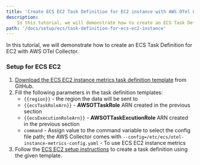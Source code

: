 ```yaml
---
title: 'Create ECS EC2 Task Definition for EC2 instance with AWS OTel Collector'
description:
    In this tutorial, we will demonstrate how to create an ECS Task Definition for ECS EC2 instance metrics with AWS OTel Collector.
path: '/docs/setup/ecs/task-definition-for-ecs-ec2-instance'
---
```



In this tutorial, we will demonstrate how to create an ECS Task Definition for EC2 with AWS OTel Collector.

<SectionSeparator />

### Setup for ECS EC2
1. [Download the ECS EC2 instance metrics task definition template](https://github.com/aws-observability/aws-otel-collector/blob/master/examples/ecs/aws-cloudwatch/ecs-ec2-instance-daemon.json) from GitHub.
2. Fill the following parameters in the task definition templates:
    * `{{region}}` - the region the data will be sent to
    * `{{ecsTaskRoleArn}}` - **AWSOTTaskRole** ARN created in the previous section
    * `{{ecsExecutionRoleArn}}` - **AWSOTTaskExcutionRole** ARN created in the previous section
    * `command` -  Assign value to the command variable to select the config file path; the AWS Collector comes with
                   `--config=/etc/ecs/otel-instance-metrics-config.yaml` - To use ECS EC2 instance metrics
3. Follow the [ECS EC2 setup instructions](https://docs.aws.amazon.com/AmazonECS/latest/developerguide/getting-started-ecs-ec2.html)
to create a task definition using the given template.
